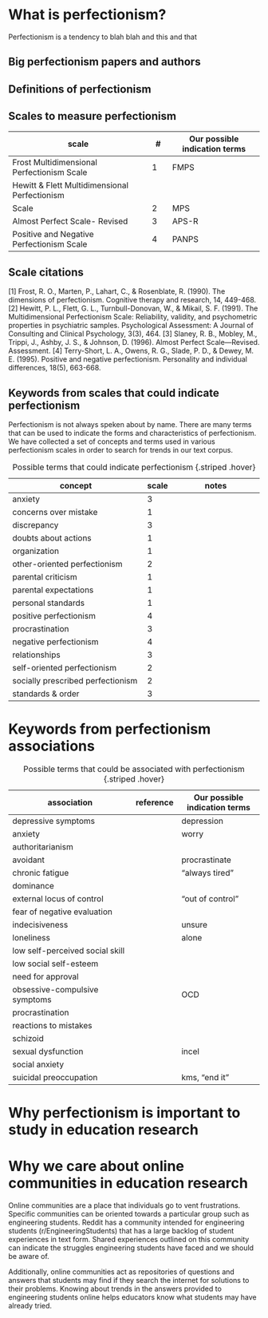 # What is perfectionism?

Perfectionism is a tendency to blah blah and this and that

## Big perfectionism papers and authors

## Definitions of perfectionism

## Scales to measure perfectionism

| scale                                         | #     | Our possible indication terms |
|-----------------------------------------------|-------|-------------------------------|
| Frost Multidimensional Perfectionism Scale    |   1   | FMPS                          |
| Hewitt & Flett Multidimensional Perfectionism
  Scale                                         |   2   | MPS                           |
| Almost Perfect Scale- Revised                 |   3   | APS-R                         |
| Positive and Negative Perfectionism Scale     |   4   | PANPS                         |

## Scale citations
[1] Frost, R. O., Marten, P., Lahart, C., & Rosenblate, R. (1990). The dimensions of perfectionism. Cognitive therapy and research, 14, 449-468.
[2] Hewitt, P. L., Flett, G. L., Turnbull-Donovan, W., & Mikail, S. F. (1991). The Multidimensional Perfectionism Scale: Reliability, validity, and psychometric properties in psychiatric samples. Psychological Assessment: A Journal of Consulting and Clinical Psychology, 3(3), 464.
[3] Slaney, R. B., Mobley, M., Trippi, J., Ashby, J. S., & Johnson, D. (1996). Almost Perfect Scale—Revised. Assessment.
[4] Terry-Short, L. A., Owens, R. G., Slade, P. D., & Dewey, M. E. (1995). Positive and negative perfectionism. Personality and individual differences, 18(5), 663-668.

## Keywords from scales that could indicate perfectionism

Perfectionism is not always speken about by name. There are many terms that can be used to indicate the forms and characteristics of perfectionism. We have collected a set of concepts and terms used in various perfectionism scales in order to search for trends in our text corpus. 

| concept                                       | scale | notes                         |
|-----------------------------------------------|-------|-------------------------------|
| anxiety                                       |   3   |                               |
| concerns over mistake                         |   1   |                               |
| discrepancy                                   |   3   |                               |
| doubts about actions                          |   1   |                               |
| organization                                  |   1   |                               |
| other-oriented perfectionism                  |   2   |                               |
| parental criticism                            |   1   |                               |
| parental expectations                         |   1   |                               |
| personal standards                            |   1   |                               |
| positive perfectionism                        |   4   |                               |
| procrastination                               |   3   |                               |
| negative perfectionism                        |   4   |                               |
| relationships                                 |   3   |                               |
| self-oriented perfectionism                   |   2   |                               |
| socially prescribed perfectionism             |   2   |                               |
| standards & order                             |   3   |                               |


: Possible terms that could indicate perfectionism {.striped .hover}

# Keywords from perfectionism associations

| association                                   | reference | Our possible indication terms |
|-----------------------------------------------|-----------|-------------------------------|
| depressive symptoms                           |           | depression                    |
| anxiety                                       |           | worry                         |
| authoritarianism                              |           |                               |
| avoidant                                      |           | procrastinate                 |
| chronic fatigue                               |           | "always tired"                |
| dominance                                     |           |                               |
| external locus of control                     |           | "out of control"              |
| fear of negative evaluation                   |           |                               |
| indecisiveness                                |           | unsure                        |
| loneliness                                    |           | alone                         |
| low self-perceived social skill               |           |                               |
| low social self-esteem                        |           |                               |
| need for approval                             |           |                               |
| obsessive-compulsive symptoms                 |           | OCD                           |
| procrastination                               |           |                               |
| reactions to mistakes                         |           |                               |
| schizoid                                      |           |                               |
| sexual dysfunction                            |           | incel                         |
| social anxiety                                |           |                               |
| suicidal preoccupation                        |           | kms, "end it"                 |





: Possible terms that could be associated with perfectionism {.striped .hover}


# Why perfectionism is important to study in education research

# Why we care about online communities in education research

Online communities are a place that individuals go to vent frustrations. Specific communities can be oriented towards a particular group such as engineering students. Reddit has a community intended for engineering students (r/EngineeringStudents) that has a large backlog of student experiences in text form. Shared experiences outlined on this community can indicate the struggles engineering students have faced and we should be aware of. 

Additionally, online communities act as repositories of questions and answers that students may find if they search the internet for solutions to their problems. Knowing about trends in the answers provided to engineering students online helps educators know what students may have already tried.


